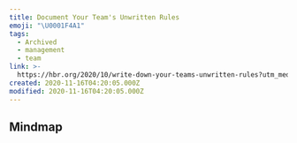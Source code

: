 ```yaml
---
title: Document Your Team's Unwritten Rules
emoji: "\U0001F4A1"
tags:
  - Archived
  - management
  - team
link: >-
  https://hbr.org/2020/10/write-down-your-teams-unwritten-rules?utm_medium=email&utm_source=newsletter_daily&utm_campaign=mtod_notactsubss
created: 2020-11-16T04:20:05.000Z
modified: 2020-11-16T04:20:05.000Z
---
```


## Mindmap

<iframe
  height="600"
  style="width: 100%;"
  scrolling="no"
  title="mindmap"
  src=""
  frameborder="no"
  allowtransparency="true"
  allowfullscreen="true"
/>

## Tip

Every workplace has unwritten rules — the unstated cultural and emotional norms that dictate what’s acceptable on your team or in your company. But is everyone aware of them? Do they know if it’s okay to turn off their video during a Zoom meeting? Or to go for a walk in the middle of the day? During stressful times it can be helpful for everyone to know exactly what your norms are. So write them down.

Set aside time for you and your team to brainstorm an “It’s okay to…” list to clarify the small uncertainties that can add unnecessary stress. Your list can include things like "It's okay to say you don't understand a process," or, "It's okay to have quiet days."

If your company has moved to remote work during the pandemic, you might want to refresh your list, including things like, "It's okay to shift your hours to take care of family commitments," or “It’s okay to block off calendar time for focused work.”

Documenting these norms is a simple exercise that has positive benefits for new, tenured, and future employees — and allows you to reinforce your culture even when the nature of work changes.

## Translations

<details>
   <summary>🇨🇳</summary>


</details>

